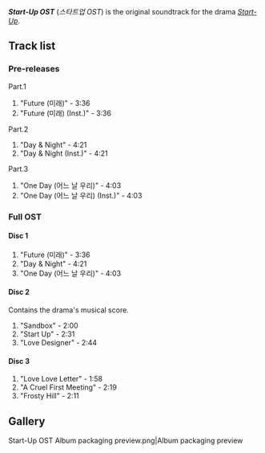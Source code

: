 {{Infobox album
| name         = Start-Up OST
| image        =
| type         = OST
| artist       = Various Artists
| released     = October 17, 2020 {{small|(Part.1)}}<br>October 18, 2020 {{small|(Part.2)}}<br>October 24, 2020 {{small|(Part.3)}}<br>October 25, 2020 {{small|(Part.4)}}<br>October 30, 2020 {{small|(Part.5)}}<br>October 31, 2020 {{small|(Part.6)}}<br>November 1, 2020 {{small|(Part.7)}}<br>November 7, 2020 {{small|(Part.8)}}<br>November 8, 2020 {{small|(Part.9)}}<br>November 14, 2020 {{small|(Part.10)}}<br>November 15, 2020 {{small|(Part.11)}}<br>November 21, 2020 {{small|(Part.12)}}<br>November 22, 2020 {{small|(Part.13)}}<br>November 28, 2020 {{small|(Part.14)}}<br>November 29, 2020 {{small|(Part.15)}}<br>December 5, 2020 {{small|(Part.16)}}<br>December 6, 2020 {{small|(Part.17)}}<br>December 12, 2020 {{small|(Full OST)}}<br>January 28, 2021 {{small|(Physical)}}
| format       = CD, download, streaming
| length       = 7:12 {{small|(Part.1)}}<br>8:41 {{small|(Part.2)}}<br>8:05 {{small|(Part.3)}}<br>6:37 {{small|(Part.4)}}<br>7:00 {{small|(Part.5)}}<br>6:06 {{small|(Part.6)}}<br>6:42 {{small|(Part.7)}}<br>7:39 {{small|(Part.8)}}<br>7:33 {{small|(Part.9)}}<br>7:56 {{small|(Part.10)}}<br>8:00 {{small|(Part.11)}}<br>6:20 {{small|(Part.12)}}<br>7:06 {{small|(Part.13)}}<br>8:04 {{small|(Part.14)}}<br>7:12 {{small|(Part.15)}}<br>7:48 {{small|(Part.16)}}<br>6:58 {{small|(Part.17)}}<br>4:02:51 {{small|(Full OST)}}
| label        = [[Vlending]]<br>[[Music Buddy]]
| distributor  = [[Vlending]]
}}
'''''Start-Up OST''''' (''스타트업 OST'') is the original soundtrack for the drama ''[[wikipedia:Start-Up (South Korean TV series)|Start-Up]]''.

==Track list==
===Pre-releases===
;Part.1 {{small|([[Red Velvet]])}}
#"Future (미래)" - 3:36
#"Future (미래) (Inst.)" - 3:36
;Part.2 {{small|([[Jung Seung Hwan]])}}
#"Day & Night" - 4:21
#"Day & Night (Inst.)" - 4:21
;Part.3 {{small|([[Kim Feel]])}}
#"One Day (어느 날 우리)" - 4:03
#"One Day (어느 날 우리) (Inst.)" - 4:03
===Full OST===
====Disc 1====
#"Future (미래)" - 3:36
#"Day & Night" - 4:21
#"One Day (어느 날 우리)" - 4:03
====Disc 2====
Contains the drama's musical score.
# "Sandbox" - 2:00
# "Start Up" - 2:31
# "Love Designer" - 2:44
====Disc 3====
# "Love Love Letter" - 1:58
# "A Cruel First Meeting" - 2:19
# "Frosty Hill" - 2:11

==Gallery==
<gallery captionalign="center" hideaddbutton="true" orientation="square" spacing="small" widths="150">
Start-Up OST Album packaging preview.png|Album packaging preview
</gallery>
